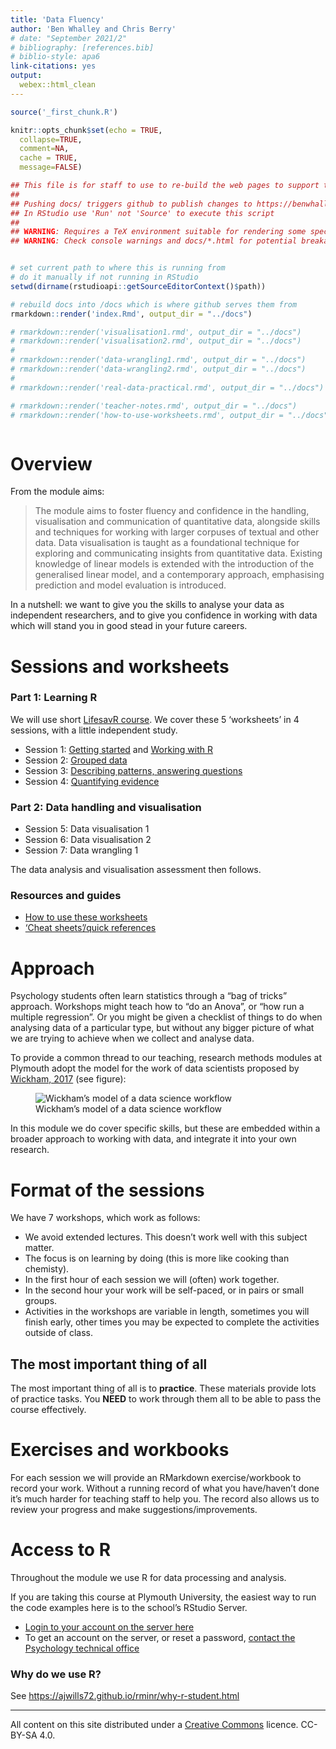 ```yaml
---
title: 'Data Fluency'
author: 'Ben Whalley and Chris Berry'
# date: "September 2021/2"
# bibliography: [references.bib]
# biblio-style: apa6
link-citations: yes
output:
  webex::html_clean
---
```



```r
source('_first_chunk.R')
```



```r
knitr::opts_chunk$set(echo = TRUE,
  collapse=TRUE,
  comment=NA,
  cache = TRUE,
  message=FALSE)
```



```r
## This file is for staff to use to re-build the web pages to support the teaching sessions.
##
## Pushing docs/ triggers github to publish changes to https://benwhalley.github.io/lifesavR/
## In RStudio use 'Run' not 'Source' to execute this script
##
## WARNING: Requires a TeX environment suitable for rendering some special characters as HTML
## WARNING: Check console warnings and docs/*.html for potential breakage of teaching materials before pushing


# set current path to where this is running from
# do it manually if not running in RStudio
setwd(dirname(rstudioapi::getSourceEditorContext()$path))

# rebuild docs into /docs which is where github serves them from
rmarkdown::render('index.Rmd', output_dir = "../docs")

# rmarkdown::render('visualisation1.rmd', output_dir = "../docs")
# rmarkdown::render('visualisation2.rmd', output_dir = "../docs")
# 
# rmarkdown::render('data-wrangling1.rmd', output_dir = "../docs")
# rmarkdown::render('data-wrangling2.rmd', output_dir = "../docs")
# 
# rmarkdown::render('real-data-practical.rmd', output_dir = "../docs")

# rmarkdown::render('teacher-notes.rmd', output_dir = "../docs")
# rmarkdown::render('how-to-use-worksheets.rmd', output_dir = "../docs")



```




# Overview


\noindent From the module aims:

> The module aims to foster fluency and confidence in the handling,
> visualisation and communication of quantitative data, alongside skills and
> techniques for working with larger corpuses of textual and other data. Data
> visualisation is taught as a foundational technique for exploring and
> communicating insights from quantitative data. Existing knowledge of linear
> models is extended with the introduction of the generalised linear model, and
> a contemporary approach, emphasising prediction and model evaluation is
> introduced.

\noindent In a nutshell: we want to give you the skills to analyse your data as independent
researchers, and to give you confidence in working with data which will stand
you in good stead in your future careers.


# Sessions and worksheets

### Part 1: Learning R


We will use short [LifesavR course](http://benwhalley.github.io/lifesavR/). We cover these 5 'worksheets' in 4 sessions, with a little independent study.

- Session 1: [Getting started](http://benwhalley.github.io/lifesavR/session-1.html) and [Working with R](http://benwhalley.github.io/lifesavR/session-2.html)
- Session 2:  [Grouped data](http://benwhalley.github.io/lifesavR/session-3.html)
- Session 3:  [Describing patterns, answering questions](http://benwhalley.github.io/lifesavR/session-4.html)
- Session 4:  [Quantifying evidence](http://benwhalley.github.io/lifesavR/session-5.html)


### Part 2: Data handling and visualisation 

- Session 5: Data visualisation 1
- Session 6:  Data visualisation 2
- Session 7:  Data wrangling 1


<!-- - [Data visualisation 1](visualisation1.html) -->
<!-- - [Data visualisation 2](visualisation2.html) -->
<!-- - [Data wrangling 1](data-wrangling.html) -->

The data analysis and visualisation assessment then follows.




### Resources and guides


- [How to use these worksheets](how-to-use-worksheets.html)
- ['Cheat sheets'/quick references](https://plymouthpsychology.github.io/cheatR/)



# Approach

Psychology students often learn statistics through a "bag of tricks"
approach. Workshops might teach how to "do an Anova", or "how run a multiple
regression". Or you might be given a checklist of things to do when analysing
data of a particular type, but without any bigger picture of what we are
trying to achieve when we collect and analyse data.

To provide a common thread to our teaching, research methods modules at Plymouth
adopt the model for the work of data scientists proposed by
[Wickham, 2017](http://r4ds.had.co.nz/introduction.html) (see figure):

![Wickham's model of a data science workflow](images/data-science.png)

In this module we do cover specific skills, but these are embedded within a broader approach to working with data, and integrate it into your own research.

# Format of the sessions

We have 7 workshops, which work as follows:

-   We avoid extended lectures. This doesn't work well with this subject matter.
-   The focus is on learning by doing (this is more like cooking than chemisty).
-   In the first hour of each session we will (often) work together.
-   In the second hour your work will be self-paced, or in pairs or small
    groups.
-   Activities in the workshops are variable in length, sometimes you will
    finish early, other times you may be expected to complete the activities
    outside of class.




## The most important thing of all

The most important thing of all is to **practice**. These materials provide lots of practice tasks. You **NEED** to work through them all to be able to pass the course effectively.



# Exercises and workbooks

For each session we will provide an RMarkdown exercise/workbook to record your 
work. Without a running record of what you have/haven't done it's much harder for
teaching staff to help you. The record also allows us to review your progress
and make suggestions/improvements.

<!-- TODO EXPLAIN BLOG TASK -->



# Access to R

Throughout the module we use R for data processing and analysis.

If you are taking this course at Plymouth University, the easiest way to run the
code examples here is to the school's RStudio Server.

-   [Login to your account on the server here](https://rstudio.plymouth.ac.uk)
-   To get an account on the server, or reset a password,
    [contact the Psychology technical office](http://www.psy.plymouth.ac.uk/home/)



### Why do we use R? {#reasons-to-use-r}

See <https://ajwills72.github.io/rminr/why-r-student.html>





------------


All content on this site distributed under a [Creative Commons](https://creativecommons.org/)
licence. CC-BY-SA 4.0.

